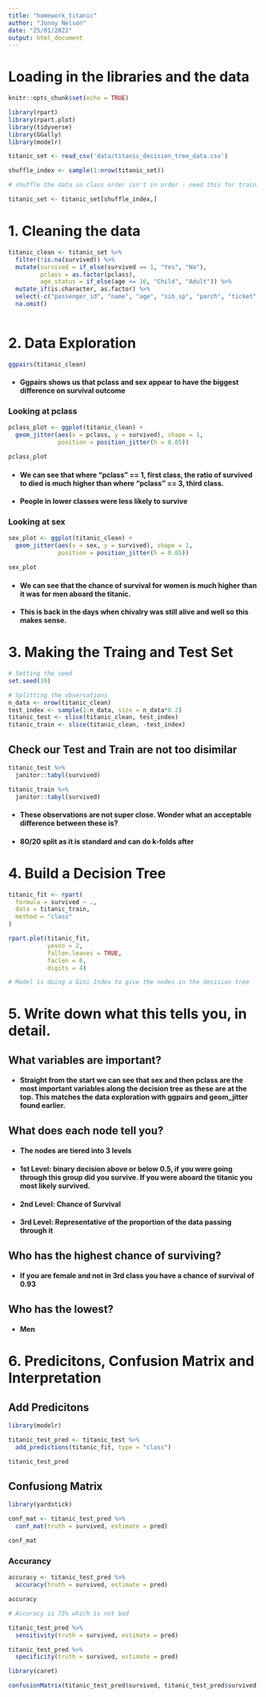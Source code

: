 ```yaml
---
title: "homework_titanic"
author: "Jonny Nelson"
date: "25/01/2022"
output: html_document
---
```


# Loading in the libraries and the data

```r
knitr::opts_chunk$set(echo = TRUE)

library(rpart)
library(rpart.plot)
library(tidyverse)
library(GGally)
library(modelr)

titanic_set <- read_csv('data/titanic_decision_tree_data.csv')

shuffle_index <- sample(1:nrow(titanic_set))

# shuffle the data so class order isn't in order - need this for training/testing split later on 

titanic_set <- titanic_set[shuffle_index,]
```

# 1. Cleaning the data

```r
titanic_clean <- titanic_set %>%
  filter(!is.na(survived)) %>%
  mutate(survived = if_else(survived == 1, "Yes", "No"),
         pclass = as.factor(pclass),
         age_status = if_else(age <= 16, "Child", "Adult")) %>%
  mutate_if(is.character, as.factor) %>%
  select(-c("passenger_id", "name", "age", "sib_sp", "parch", "ticket", "cabin", "fare")) %>%
  na.omit()
  
```

# 2. Data Exploration

```r
ggpairs(titanic_clean)
```

* #### Ggpairs shows us that pclass and sex appear to have the biggest difference on survival outcome

### Looking at pclass

```r
pclass_plot <- ggplot(titanic_clean) +
  geom_jitter(aes(x = pclass, y = survived), shape = 1, 
              position = position_jitter(h = 0.05))

pclass_plot
```

* #### We can see that where "pclass" == 1, first class, the ratio of survived to died is much higher than where "pclass" == 3, third class.

* #### People in lower classes were less likely to survive

### Looking at sex

```r
sex_plot <- ggplot(titanic_clean) +
  geom_jitter(aes(x = sex, y = survived), shape = 1, 
              position = position_jitter(h = 0.05))

sex_plot
```

* #### We can see that the chance of survival for women is much higher than it was for men aboard the titanic.

* #### This is back in the days when chivalry was still alive and well so this makes sense.

# 3. Making the Traing and Test Set

```r
# Setting the seed
set.seed(19)

# Splitting the observations
n_data <- nrow(titanic_clean)
test_index <- sample(1:n_data, size = n_data*0.2)
titanic_test <- slice(titanic_clean, test_index)
titanic_train <- slice(titanic_clean, -test_index)
```

## Check our Test and Train are not too disimilar

```r
titanic_test %>%
  janitor::tabyl(survived)
```

```r
titanic_train %>%
  janitor::tabyl(survived)
```

* #### These observations are not super close. Wonder what an acceptable difference between these is?

* #### 80/20 split as it is standard and can do k-folds after

# 4. Build a Decision Tree

```r
titanic_fit <- rpart(
  formula = survived ~ .,
  data = titanic_train,
  method = "class"
)

rpart.plot(titanic_fit,
           yesno = 2,
           fallen.leaves = TRUE,
           faclen = 6,
           digits = 4)

# Model is doing a Gini Index to give the nodes in the decision tree
```

# 5. Write down what this tells you, in detail. 

## What variables are important? 

* #### Straight from the start we can see that sex and then pclass are the most important variables along the decision tree as these are at the top. This matches the data exploration with ggpairs and geom_jitter found earlier.

## What does each node tell you?

* #### The nodes are tiered into 3 levels
* #### 1st Level: binary decision above or below 0.5, if you were going through this group did you survive. If you were aboard the titanic you most likely survived.
* #### 2nd Level: Chance of Survival
* #### 3rd Level: Representative of the proportion of the data passing through it

## Who has the highest chance of surviving? 

* #### If you are female and not in 3rd class you have a chance of survival of 0.93

## Who has the lowest?

* #### Men


# 6. Predicitons, Confusion Matrix and Interpretation

## Add Predicitons

```r
library(modelr)

titanic_test_pred <- titanic_test %>%
  add_predictions(titanic_fit, type = "class")

titanic_test_pred
```

## Confusiong Matrix

```r
library(yardstick)

conf_mat <- titanic_test_pred %>%
  conf_mat(truth = survived, estimate = pred)

conf_mat
```

### Accurancy 

```r
accuracy <- titanic_test_pred %>%
  accuracy(truth = survived, estimate = pred)

accuracy

# Accuracy is 75% which is not bad
```


```r
titanic_test_pred %>%
  sensitivity(truth = survived, estimate = pred) 

titanic_test_pred %>%
  specificity(truth = survived, estimate = pred)
```

```r
library(caret)

confusionMatrix(titanic_test_pred$survived, titanic_test_pred$survived)
```


